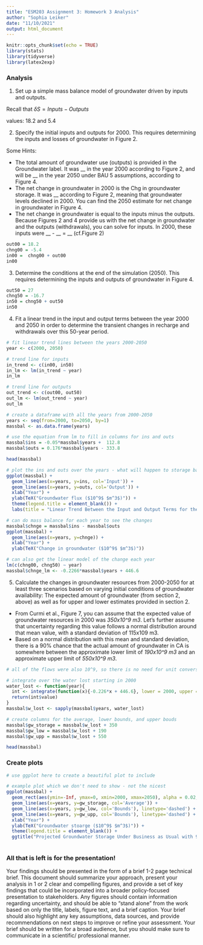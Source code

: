 ```yaml
---
title: "ESM203 Assignment 3: Homework 3 Analysis"
author: "Sophia Leiker"
date: "11/10/2021"
output: html_document
---
```


```r
knitr::opts_chunk$set(echo = TRUE)
library(stats)
library(tidyverse)
library(latex2exp)
```

### Analysis 


1. Set up a simple mass balance model of groundwater driven by inputs and outputs.

Recall that $\delta S = Inputs - Outputs$

values: 18.2 and 5.4

2. Specify the initial inputs and outputs for 2000. This requires determining the inputs and losses of groundwater in Figure 2.

Some Hints: 

- The total amount of groundwater use (outputs) is provided in the Groundwater label. It was __ in the year 2000 according to Figure 2, and will be __ in the year 2050 under BAU 5 assumptions, according to Figure 4.
- The net change in groundwater in 2000 is the Chg in groundwater storage. It was __ according to Figure 2, meaning that groundwater levels declined in 2000. You can find the 2050 estimate for net change in groundwater in Figure 4.
- The net change in groundwater is equal to the inputs minus the outputs. Because Figures 2 and 4 provide us with the net change in groundwater and the outputs (withdrawals), you can solve for inputs. In 2000, these inputs were __ - __ = __ (cf.Figure 2) 

```r

out00 = 18.2
chng00 = -5.4
in00 =  chng00 + out00
in00

```

3. Determine the conditions at the end of the simulation (2050). This requires determining the inputs and outputs of groundwater in Figure 4.

```r

out50 = 27
chng50 = -16.7
in50 = chng50 + out50
in50

```

4. Fit a linear trend in the input and output terms between the year 2000 and 2050 in order to determine the transient changes in recharge and withdrawals over this 50-year period.

```r
# fit linear trend lines between the years 2000-2050
year <- c(2000, 2050)

# trend line for inputs
in_trend <- c(in00, in50)
in_lm <- lm(in_trend ~ year)
in_lm

# trend line for outputs
out_trend <- c(out00, out50)
out_lm <- lm(out_trend ~ year)
out_lm
```

```r
# create a dataframe with all the years from 2000-2050
years <- seq(from=2000, to=2050, by=1)
massbal <- as.data.frame(years)

# use the equation from lm to fill in columns for ins and outs
massbal$ins = -0.05*massbal$years +  112.8  
massbal$outs = 0.176*massbal$years - 333.8

head(massbal)
```


```r
# plot the ins and outs over the years - what will happen to storage based on these trends?
ggplot(massbal) + 
  geom_line(aes(x=years, y=ins, col='Input')) +
  geom_line(aes(x=years, y=outs, col='Output')) +
  xlab("Year") + 
  ylab(TeX("Groundwater flux ($10^9$ $m^3$)")) + 
  theme(legend.title = element_blank()) +
  labs(title = "Linear Trend Between the Input and Output Terms for the years 2000 and 2050")

# can do mass balance for each year to see the changes 
massbal$chnge = massbal$ins - massbal$outs
ggplot(massbal) + 
  geom_line(aes(x=years, y=chnge)) +
  xlab("Year") + 
  ylab(TeX("Change in groundwater ($10^9$ $m^3$)"))

# can also get the linear model of the change each year
lm(c(chng00, chng50) ~ year)
massbal$chnge_lm <- -0.2266*massbal$years + 446.6
```


5. Calculate the changes in groundwater resources from 2000-2050 for at least three scenarios based on varying initial conditions of groundwater availability: The expected amount of groundwater (from section 2, above) as well as for upper and lower estimates provided in section 2.

- From Curmi et al., Figure 7, you can assume that the expected value of groundwater resources in 2000 was
*350x10^9 m3*. Let's further assume that uncertainty regarding this value follows a normal distribution around that mean value, with a standard deviation of 115x109 m3. 
- Based on a normal distribution with this mean and standard deviation, there is a 90% chance that the actual
amount of groundwater in CA is somewhere between the approximate lower limit of *190x10^9 m3*
and an approximate upper limit of *550x10^9 m3*.

```r
# all of the flows were also 10^9, so there is no need for unit conversions

# integrate over the water lost starting in 2000
water_lost <- function(year){
  int <- integrate(function(x){-0.226*x + 446.6}, lower = 2000, upper = year) #this function comes from the linear model of change over year
  return(int$value)
}
massbal$w_lost <- sapply(massbal$years, water_lost)

# create columns for the average, lower bounds, and upper bouds
massbal$gw_storage = massbal$w_lost + 350
massbal$gw_low = massbal$w_lost + 190
massbal$gw_upp = massbal$w_lost + 550

head(massbal)

```

### Create plots

```r
# use ggplot here to create a beautiful plot to include

# example plot which we don't need to show - not the nicest
ggplot(massbal) + 
  geom_rect(aes(ymin=-Inf, ymax=0, xmin=2000, xmax=2050), alpha = 0.02, fill='red') +
  geom_line(aes(x=years, y=gw_storage, col='Average')) +
  geom_line(aes(x=years, y=gw_low, col='Bounds'), linetype='dashed') + 
  geom_line(aes(x=years, y=gw_upp, col='Bounds'), linetype='dashed') +
  xlab("Year") + 
  ylab(TeX("Groundwater stoarge ($10^9$ $m^3$)")) + 
  theme(legend.title = element_blank()) + 
  ggtitle("Projected Groundwater Storage Under Business as Usual with 90% CI")
  

```

### All that is left is for the presentation! 

Your findings should be presented in the form of a brief 1-2 page technical brief. This document should summarize your approach, present your analysis in 1 or 2 clear and compelling figures, and provide a set of key findings that could be incorporated into a broader policy-focused presentation to stakeholders. Any figures should contain information regarding uncertainty, and should be able to "stand alone” from the work based on only the title, labels, figure text, and a brief caption. Your brief should also highlight any key assumptions, data sources, and provide recommendations on next steps to improve or refine your assessment. Your brief should be written for a broad audience, but you should make sure to communicate in a scientific/ professional manner.
